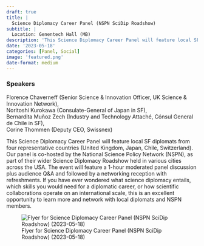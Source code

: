 ```yaml
---
draft: true 
title: |
  Science Diplomacy Career Panel (NSPN SciDip Roadshow)
subtitle: |
  Location: Genentech Hall (MB)
description: 'This Science Diplomacy Career Panel will feature local SF diplomats from four representative countries (United Kingdom, Japan, Chile, Switzerland).'
date: '2023-05-18'
categories: [Panel, Social]
image: 'featured.png'
date-format: medium 
---
```



### Speakers  
Florence Chaverneff (Senior Science & Innovation Officer, UK Science & Innovation Network),  
Noritoshi Kurokawa (Consulate-General of Japan in SF),  
Bernardita Muñoz Zech (Industry and Technology Attaché, Cónsul General de Chile in SF),  
Corine Thommen (Deputy CEO, Swissnex)

This Science Diplomacy Career Panel will feature local SF diplomats from four representative countries (United Kingdom, Japan, Chile, Switzerland). Our panel is co-hosted by the National Science Policy Network (NSPN), as part of their wider Science Diplomacy Roadshow held in various cities across the USA. The event will feature a 1-hour moderated panel discussion plus audience Q&A and followed by a networking reception with refreshments. If you have ever wondered what science diplomacy entails, which skills you would need for a diplomatic career, or how scientific collaborations operate on an international scale, this is an excellent opportunity to learn more and network with local diplomats and NSPN members.

![Flyer for Science Diplomacy Career Panel (NSPN SciDip Roadshow) (2023-05-18)](featured.png){.lightbox}
